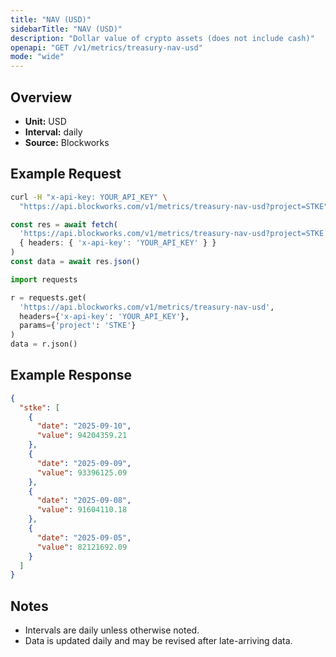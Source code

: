 ```yaml
---
title: "NAV (USD)"
sidebarTitle: "NAV (USD)"
description: "Dollar value of crypto assets (does not include cash)"
openapi: "GET /v1/metrics/treasury-nav-usd"
mode: "wide"
---
```


## Overview

- **Unit:** USD
- **Interval:** daily
- **Source:** Blockworks

## Example Request

<CodeGroup>

```bash cURL
curl -H "x-api-key: YOUR_API_KEY" \
  "https://api.blockworks.com/v1/metrics/treasury-nav-usd?project=STKE"
```

```typescript TypeScript
const res = await fetch(
  'https://api.blockworks.com/v1/metrics/treasury-nav-usd?project=STKE',
  { headers: { 'x-api-key': 'YOUR_API_KEY' } }
)
const data = await res.json()
```

```python Python
import requests

r = requests.get(
  'https://api.blockworks.com/v1/metrics/treasury-nav-usd',
  headers={'x-api-key': 'YOUR_API_KEY'},
  params={'project': 'STKE'}
)
data = r.json()
```

</CodeGroup>

## Example Response

```json
{
  "stke": [
    {
      "date": "2025-09-10",
      "value": 94204359.21
    },
    {
      "date": "2025-09-09",
      "value": 93396125.09
    },
    {
      "date": "2025-09-08",
      "value": 91604110.18
    },
    {
      "date": "2025-09-05",
      "value": 82121692.09
    }
  ]
}
```

## Notes
- Intervals are daily unless otherwise noted.
- Data is updated daily and may be revised after late-arriving data.